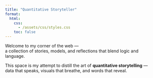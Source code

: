 ```yaml
---
title: "Quantitative Storyteller"
format:
  html:
    css: 
      - /assets/css/styles.css
    toc: false
---
```

Welcome to my corner of the web —  
a collection of stories, models, and reflections that blend logic and language.

This space is my attempt to distill the art of **quantitative storytelling** —  
data that speaks, visuals that breathe, and words that reveal.


